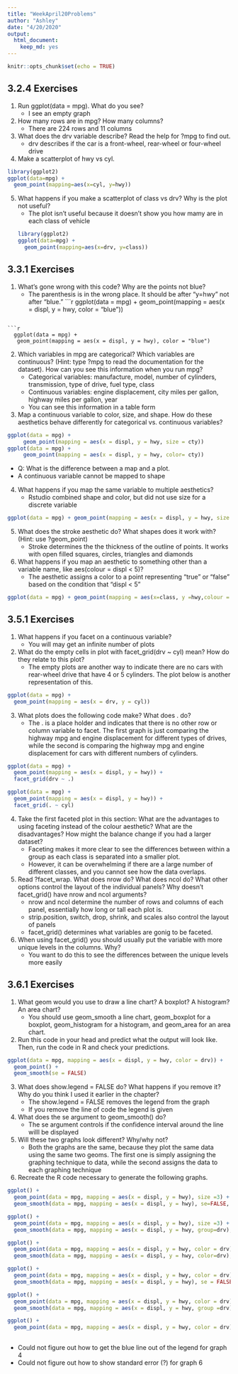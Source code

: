 ```yaml
---
title: "WeekApril20Problems"
author: "Ashley"
date: "4/20/2020"
output: 
  html_document: 
    keep_md: yes
---
```


```r
knitr::opts_chunk$set(echo = TRUE)
```

## 3.2.4 Exercises

1. Run ggplot(data = mpg). What do you see?
    + I see an empty graph
2. How many rows are in mpg? How many columns?
    + There are 224 rows and 11 columns
3. What does the drv variable describe? Read the help for ?mpg to find out.
    + drv describes if the car is a front-wheel, rear-wheel or four-wheel drive 
4. Make a scatterplot of hwy vs cyl.
``` r
library(ggplot2)
ggplot(data=mpg) + 
  geom_point(mapping=aes(x=cyl, y=hwy)) 
```

5. What happens if you make a scatterplot of class vs drv? Why is the plot not useful?
    + The plot isn't useful because it doesn't show you how mamy are in each class of vehicle
```r
library(ggplot2)
ggplot(data=mpg) + 
  geom_point(mapping=aes(x=drv, y=class))
```

## 3.3.1 Exercises
1. What’s gone wrong with this code? Why are the points not blue?
    + The parenthesis is in the wrong place. It should be after "y=hwy" not after "blue."
```r
ggplot(data = mpg) + 
  geom_point(mapping = aes(x = displ, y = hwy, color = "blue"))
  
```

```r
  ggplot(data = mpg) + 
   geom_point(mapping = aes(x = displ, y = hwy), color = "blue")
```

2. Which variables in mpg are categorical? Which variables are continuous? (Hint: type ?mpg to read the documentation for the dataset). How can you see this information when you run mpg?
    + Categorical variables: manufacture, model, number of cylinders, transmission, type of drive, fuel type, class
    + Continuous variables: engine displacement, city miles per gallon, highway miles per gallon, year
    + You can see this information in a table form  


3. Map a continuous variable to color, size, and shape. How do these aesthetics behave differently for categorical vs. continuous variables? 

```r
ggplot(data = mpg) + 
     geom_point(mapping = aes(x = displ, y = hwy, size = cty))
ggplot(data = mpg) + 
     geom_point(mapping = aes(x = displ, y = hwy, color= cty))
```

  + Q: What is the difference between a map and a plot. 
  + A continuous variable cannot be mapped to shape 
   

4. What happens if you map the same variable to multiple aesthetics?
    + Rstudio combined shape and color, but did not use size for a discrete variable

```r
ggplot(data = mpg) + geom_point(mapping = aes(x = displ, y = hwy, size = class, shape= class, color = class))
```

5. What does the stroke aesthetic do? What shapes does it work with? (Hint: use ?geom_point)
    + Stroke determines the the thickness of the outline of points. It works with open filled squares, circles, triangles and diamonds


6. What happens if you map an aesthetic to something other than a variable name, like aes(colour = displ < 5)? 
    + The aesthetic assigns a color to a point representing "true" or "false" based on the condition that "displ < 5"
  
```r
ggplot(data = mpg) + geom_point(mapping = aes(x=class, y =hwy,colour = displ <5))
```

## 3.5.1 Exercises
1. What happens if you facet on a continuous variable?
    + You will may get an infinite number of plots 


2. What do the empty cells in plot with facet_grid(drv ~ cyl) mean? How do they relate to this plot?
    + The empty plots are another way to indicate there are no cars with rear-wheel drive that have 4 or 5 cylinders. The plot below is another representation of this. 
    
```r
ggplot(data = mpg) + 
  geom_point(mapping = aes(x = drv, y = cyl))
```

3. What plots does the following code make? What does . do?
    + The . is a place holder and indicates that there is no other row or column variable to facet. The first graph is just comparing the highway mpg and engine displacement for different types of drives, while the second is comparing the highway mpg and engine displacement for cars with different numbers of cylinders. 
  
```r
ggplot(data = mpg) + 
  geom_point(mapping = aes(x = displ, y = hwy)) +
  facet_grid(drv ~ .)

ggplot(data = mpg) + 
  geom_point(mapping = aes(x = displ, y = hwy)) +
  facet_grid(. ~ cyl)
```

4. Take the first faceted plot in this section: What are the advantages to using faceting instead of the colour aesthetic? What are the disadvantages? How might the balance change if you had a larger dataset?
    + Faceting makes it more clear to see the differences between within a group as each class is separated into a smaller plot.
    + However, it can be overwhelming if there are a large number of different classes, and you cannot see how the data overlaps. 

5. Read ?facet_wrap. What does nrow do? What does ncol do? What other options control the layout of the individual panels? Why doesn’t facet_grid() have nrow and ncol arguments?
    + nrow and ncol determine the number of rows and columns of each panel, essentially how long or tall each plot is.
    + strip.position, switch, drop, shrink, and scales also control the layout of panels
    + facet_grid() determines what variables are gonig to be faceted. 
  

6. When using facet_grid() you should usually put the variable with more unique levels in the columns. Why?
    + You want to do this to see the differences between the unique levels more easily  

## 3.6.1 Exercises
1. What geom would you use to draw a line chart? A boxplot? A histogram? An area chart?
    + You should use geom_smooth a line chart, geom_boxplot for a boxplot, geom_histogram for a histogram, and geom_area for an area chart. 
  
2. Run this code in your head and predict what the output will look like. Then, run the code in R and check your predictions.

```r
ggplot(data = mpg, mapping = aes(x = displ, y = hwy, color = drv)) + 
  geom_point() + 
  geom_smooth(se = FALSE)
```

3. What does show.legend = FALSE do? What happens if you remove it?
Why do you think I used it earlier in the chapter?
    + The show.legend = FALSE removes the legend from the graph
    + If you remove the line of code the legend is given 
  

4. What does the se argument to geom_smooth() do?
    + The se argument controls if the confidence interval around the line willl be displayed
  

5. Will these two graphs look different? Why/why not?
    + Both the graphs are the same, because they plot the same data using the same two geoms. The first one is simply assigning the graphing technique to data, while the second assigns the data to each graphing technique 

6. Recreate the R code necessary to generate the following graphs.
```r
ggplot() + 
  geom_point(data = mpg, mapping = aes(x = displ, y = hwy), size =3) + 
  geom_smooth(data = mpg, mapping = aes(x = displ, y = hwy), se=FALSE, size=2)

ggplot() + 
  geom_point(data = mpg, mapping = aes(x = displ, y = hwy), size =3) + 
  geom_smooth(data = mpg, mapping = aes(x = displ, y = hwy, group=drv), se=FALSE, size=2)

ggplot() + 
  geom_point(data = mpg, mapping = aes(x = displ, y = hwy, color = drv), size =3) + 
  geom_smooth(data = mpg, mapping = aes(x = displ, y = hwy, color=drv), se=FALSE, size=2, show.legend=TRUE)

ggplot() + 
  geom_point(data = mpg, mapping = aes(x = displ, y = hwy, color = drv), size =3) + 
  geom_smooth(data = mpg, mapping = aes(x = displ, y = hwy), se = FALSE, size=2, show.legend=TRUE)

ggplot() + 
  geom_point(data = mpg, mapping = aes(x = displ, y = hwy, color = drv), size =3) + 
  geom_smooth(data = mpg, mapping = aes(x = displ, y = hwy, group =drv), se=FALSE, size=2, show.legend=TRUE)

ggplot() + 
  geom_point(data = mpg, mapping = aes(x = displ, y = hwy, color = drv), size =3, se=TRUE)  
  
```

  + Could not figure out how to get the blue line out of the legend for graph 4 
  + Could not figure out how to show standard error (?) for graph 6